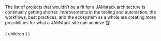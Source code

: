 
The list of projects that wouldn’t be a fit for a JAMstack architecture
is continually getting shorter. Improvements in the tooling and
automation, the workflows, best practices, and the ecosystem as a
whole are creating more possibilities for what a JAMstack site can
achieve 🏆.

  <Layout>
    { children }
  </Layout>
)
